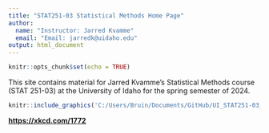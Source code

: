 ```yaml
---
title: "STAT251-03 Statistical Methods Home Page"
author:
  name: "Instructor: Jarred Kvamme"
  email: "Email: jarredk@uidaho.edu"
output: html_document
---
```


```r
knitr::opts_chunk$set(echo = TRUE)
```




This site contains material for Jarred Kvamme's Statistical Methods course (STAT 251-03) at the University of Idaho for the spring semester of 2024.



```r
knitr::include_graphics('C:/Users/Bruin/Documents/GitHub/UI_STAT251-03_Spring_2024/docs/images/it_was_i.png')
```

<!-- ![](C:/Users/Bruin/Documents/GitHub/UI_STAT251-03_Spring_2024/docs/images/it_was_i.png) -->

[**https://xkcd.com/1772**](https://xkcd.com/1772)